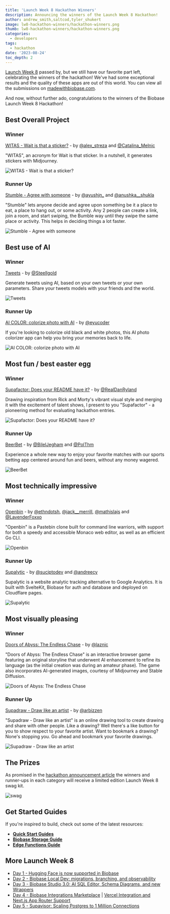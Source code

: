 ```yaml
---
title: 'Launch Week 8 Hackathon Winners'
description: Announcing the winners of the Launch Week 8 Hackathon!
author: andrew_smith,saltcod,tyler_shukert
image: lw8-hackathon-winners/hackathon-winners.png
thumb: lw8-hackathon-winners/hackathon-winners.png
categories:
  - developers
tags:
  - hackathon
date: '2023-08-24'
toc_depth: 2
---
```


[Launch Week 8](https://biobase.com/launch-week) passed by, but we still have our favorite part left, celebrating the winners of the hackathon! We've had some exceptional results and the quality of these apps are out of this world. You can view all the submissions on [madewithbiobase.com](https://www.madewithbiobase.com/).

And now, without further ado, congratulations to the winners of the Biobase Launch Week 8 Hackathon!

## Best Overall Project

### Winner

[WITAS - Wait is that a sticker?](https://github.com/alex-streza/witas) - by [@alex_streza](https://twitter.com/alex_streza) and [@Catalina_Melnic](https://twitter.com/Catalina_Melnic)

"WITAS", an acronym for Wait is that sticker. In a nutshell, it generates stickers with Midjourney.

![WITAS - Wait is that a sticker?](/images/blog/lw8-hackathon-winners/lw8-hackathon-3.jpg)

### Runner Up

[Stumble - Agree with someone](https://github.com/devkrafts/Stumble-more-like-bumble) - by [@ayushjn\_](https://twitter.com/ayushjn_) and [@anushka\_\_shukla](https://twitter.com/anushka__shukla)

"Stumble" lets anyone decide and agree upon something be it a place to eat, a place to hang out, or some activity. Any 2 people can create a link, join a room, and start swiping, the Bumble way until they swipe the same place or activity. This helps in deciding things a lot faster.

![Stumble - Agree with someone](/images/blog/lw8-hackathon-winners/lw8-hackathon-9.jpg)

## Best use of AI

### Winner

[Tweets](https://github.com/Steellgold/tweeets) - by [@Steellgold](https://twitter.com/Steellgold)

Generate tweets using AI, based on your own tweets or your own parameters. Share your tweets models with your friends and the world.

![Tweets](/images/blog/lw8-hackathon-winners/lw8-hackathon.jpg)

### Runner Up

[AI COLOR: colorize photo with AI](https://github.com/EyuCoder/aicolor) - by [@eyucoder](https://twitter.com/eyucoder)

If you're looking to colorize old black and white photos, this AI photo colorizer app can help you bring your memories back to life.

![AI COLOR: colorize photo with AI](/images/blog/lw8-hackathon-winners/lw8-hackathon-4.jpg)

## Most fun / best easter egg

### Winner

[Supafactor: Does your README have it?](https://github.com/danryland/supafactor) - by [@RealDanRyland](https://twitter.com/realdanryland)

Drawing inspiration from Rick and Morty's vibrant visual style and merging it with the excitement of talent shows, I present to you "Supafactor" - a pioneering method for evaluating hackathon entries.

![Supafactor: Does your README have it?](/images/blog/lw8-hackathon-winners/lw8-hackathon-6.jpg)

### Runner Up

[BeerBet](https://github.com/ChouquetteCorp/beerbet) - by [@BilelJegham](https://twitter.com/BilelJegham) and [@PolThm](https://github.com/PolThm)

Experience a whole new way to enjoy your favorite matches with our sports betting app centered around fun and beers, without any money wagered.

![BeerBet](/images/blog/lw8-hackathon-winners/lw8-hackathon-7.jpg)

## Most technically impressive

### Winner

[Openbin](https://github.com/ethndotsh/openbin) - by [@ethndotsh](https://github.com/ethndotsh), [@jack\_\_merrill](https://twitter.com/jack__merrill), [@mathislajs](https://twitter.com/mathislajs) and [@LavenderFoxxo](https://github.com/LavenderFoxxo)

"Openbin" is a Pastebin clone built for command line warriors, with support for both a speedy and accessible Monaco web editor, as well as an efficient Go CLI.

![Openbin](/images/blog/lw8-hackathon-winners/lw8-hackathon-1.jpg)

### Runner Up

[Supalytic](https://github.com/suciptoid/supalytic) - by [@suciptodev](https://twitter.com/suciptodev) and [@andreecy](https://github.com/andreecy)

Supalytic is a website analytic tracking alternative to Google Analytics. It is built with SvelteKit, Biobase for auth and database and deployed on Cloudflare pages.

![Supalytic](/images/blog/lw8-hackathon-winners/lw8-hackathon-5.jpg)

## Most visually pleasing

### Winner

[Doors of Abyss: The Endless Chase](https://github.com/laznic/doors-of-abyss/) - by [@laznic](https://twitter.com/laznic)

"Doors of Abyss: The Endless Chase" is an interactive browser game featuring an original storyline that underwent AI enhancement to refine its language (as the initial creation was during an amateur phase). The game also incorporates AI-generated images, courtesy of Midjourney and Stable Diffusion.

![Doors of Abyss: The Endless Chase](/images/blog/lw8-hackathon-winners/lw8-hackathon-8.jpg)

### Runner Up

[Supadraw - Draw like an artist](https://github.com/arbizen/supadraw) - by [@arbizzen](https://twitter.com/arbizzen)

"Supadraw - Draw like an artist" is an online drawing tool to create drawing and share with other people. Like a drawing? Well there's a like button for you to show respect to your favorite artist. Want to bookmark a drawing? None's stopping you. Go ahead and bookmark your favorite drawings.

![Supadraw - Draw like an artist](/images/blog/lw8-hackathon-winners/lw8-hackathon-2.jpg)

## The Prizes

As promised in the [hackathon announcement article](https://biobase.com/blog/biobase-lw8-hackathon) the winners and runner-ups in each category will receive a limited edition Launch Week 8 swag kit.

![swag](/images/blog/lw8-hackathon/swag.png)

## Get Started Guides

If you're inspired to build, check out some of the latest resources:

- **[Quick Start Guides](https://biobase.com/docs/guides/getting-started)**
- **[Biobase Storage Guide](https://biobase.com/docs/guides/storage)**
- **[Edge Functions Guide](https://biobase.com/docs/guides/functions)**

## More Launch Week 8

- [Day 1 - Hugging Face is now supported in Biobase](/blog/hugging-face-biobase)
- [Day 2 - Biobase Local Dev: migrations, branching, and observability](/blog/biobase-local-dev)
- [Day 3 - Biobase Studio 3.0: AI SQL Editor, Schema Diagrams, and new Wrappers](/blog/biobase-studio-3-0)
- [Day 4 - Biobase Integrations Marketplace](/blog/biobase-integrations-marketplace) | [Vercel Integration and Next.js App Router Support](/blog/using-biobase-with-vercel)
- [Day 5 - Supavisor: Scaling Postgres to 1 Million Connections](/blog/supavisor-1-million)
